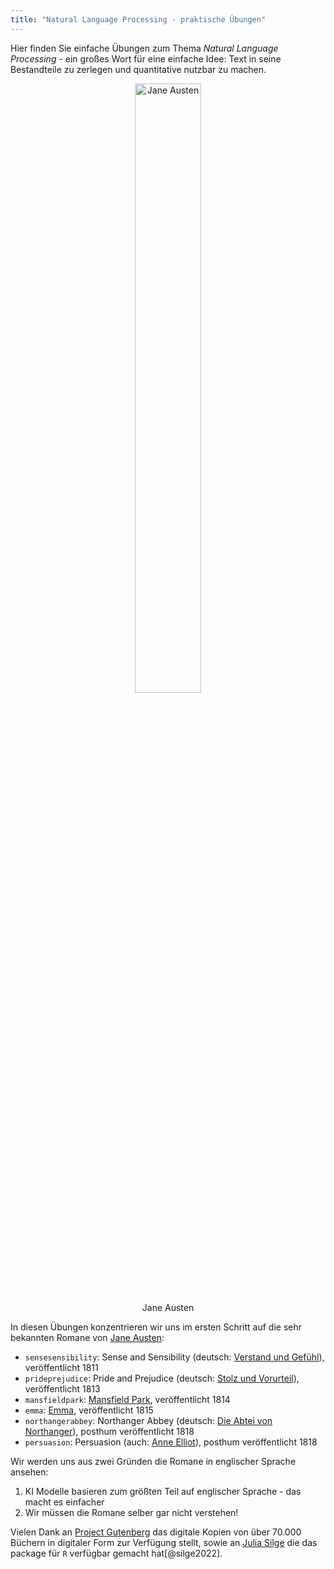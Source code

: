 ```yaml
---
title: "Natural Language Processing - praktische Übungen"
---
```


Hier finden Sie einfache Übungen zum Thema *Natural Language Processing* - ein großes Wort für eine einfache Idee: Text in seine Bestandteile zu zerlegen und quantitative nutzbar zu machen.

<center>
![Jane Austen](img/Jane_Austen.jpg){width="50%"}
</center>

In diesen Übungen konzentrieren wir uns im ersten Schritt auf die sehr bekannten Romane von [Jane Austen](https://de.wikipedia.org/wiki/Jane_Austen):

- `sensesensibility`: Sense and Sensibility (deutsch: [Verstand und Gefühl](https://de.wikipedia.org/wiki/Verstand_und_Gef%C3%BChl)), veröffentlicht 1811
- `prideprejudice`: Pride and Prejudice (deutsch: [Stolz und Vorurteil](https://de.wikipedia.org/wiki/Stolz_und_Vorurteil)), veröffentlicht 1813
- `mansfieldpark`: [Mansfield Park](https://de.wikipedia.org/wiki/Mansfield_Park), veröffentlicht 1814
- `emma`: [Emma](https://de.wikipedia.org/wiki/Emma_(Roman)), veröffentlicht 1815
- `northangerabbey`: Northanger Abbey (deutsch: [Die Abtei von Northanger](https://de.wikipedia.org/wiki/Die_Abtei_von_Northanger)), posthum veröffentlicht 1818
- `persuasion`: Persuasion (auch: [Anne Elliot](https://de.wikipedia.org/wiki/Anne_Elliot)), posthum veröffentlicht 1818


Wir werden uns aus zwei Gründen die Romane in englischer Sprache ansehen:
 
1. KI Modelle basieren zum größten Teil auf englischer Sprache - das macht es einfacher
2. Wir müssen die Romane selber gar nicht verstehen!

Vielen Dank an [Project Gutenberg](https://www.gutenberg.org/) das digitale Kopien von über $70.000$ Büchern in digitaler Form zur Verfügung stellt, sowie an [Julia Silge](https://github.com/juliasilge/janeaustenr) die das package für `R` verfügbar gemacht hat[@silge2022].
